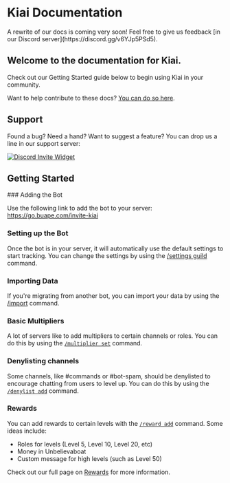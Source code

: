 
# Kiai Documentation

<Callout emoji="⚠️">
	A rewrite of our docs is coming very soon! Feel free to give us feedback
	[in our Discord server](https://discord.gg/v6YJp5PSd5).
</Callout>

## Welcome to the documentation for Kiai.

Check out our Getting Started guide below to begin using Kiai in your community.

Want to help contribute to these docs? [You can do so here](https://github.com/buape/kiai-docs).

## Support

Found a bug? Need a hand? Want to suggest a feature? You can drop us a line in our support server:

[![Discord Invite Widget](http://invidget.switchblade.xyz/v6YJp5PSd5)](https://discord.gg/v6YJp5PSd5)

## Getting Started

<Steps> 
### Adding the Bot

Use the following link to add the bot to your server: https://go.buape.com/invite-kiai

### Setting up the Bot

Once the bot is in your server, it will automatically use the default settings to start tracking. You can change the settings by using the [/settings guild](/commands/settings) command.

### Importing Data

If you're migrating from another bot, you can import your data by using the [/import](/commands/import) command.

### Basic Multipliers

A lot of servers like to add multipliers to certain channels or roles.
You can do this by using the [`/multiplier set`](/commands/multiplier) command.

### Denylisting channels

Some channels, like #commands or #bot-spam, should be denylisted to encourage chatting from users to level up.
You can do this by using the [`/denylist add`](/commands/denylist) command.

### Rewards

You can add rewards to certain levels with the [`/reward add`](/commands/reward) command.
Some ideas include: 
- Roles for levels (Level 5, Level 10, Level 20, etc)
- Money in Unbelievaboat
- Custom message for high levels (such as Level 50)

Check out our full page on [Rewards](/features/rewards) for more information.

</Steps>
